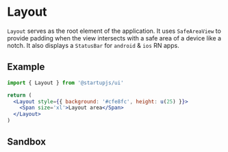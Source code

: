 
# Layout

`Layout` serves as the root element of the application. It uses `SafeAreaView` to provide padding when the view intersects with a safe area of a device like a notch. It also displays a `StatusBar` for `android` & `ios` RN apps.

## Example

```jsx
import { Layout } from '@startupjs/ui'
```

```jsx example
return (
  <Layout style={{ background: '#cfe8fc', height: u(25) }}>
    <Span size='xl'>Layout area</Span>
  </Layout>
)
```

## Sandbox

<Sandbox Component={Layout} />